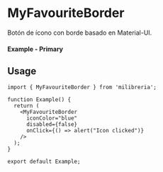 
<Meta of={MyFavouriteBorderStories} title="MyFavouriteBorder" />

# MyFavouriteBorder

Botón de ícono con borde basado en Material-UI.

#### Example - Primary

<Canvas of={MyFavouriteBorderStories.Primary} />

## Usage

```tsx
import { MyFavouriteBorder } from 'milibreria';

function Example() {
  return (
    <MyFavouriteBorder
      iconColor="blue"
      disabled={false}
      onClick={() => alert("Icon clicked")}
    />
  );
}

export default Example;
